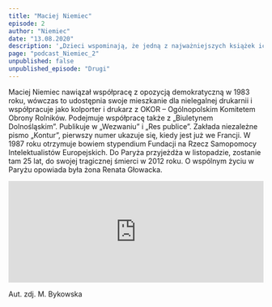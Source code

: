 ```yaml
---
title: "Maciej Niemiec"
episode: 2
author: "Niemiec"
date: "13.08.2020"
description: '„Dzieci wspominają, że jedną z najważniejszych książek ich życia to były Opowieści z Narnii i Maciej czytał im tę książkę …” – mówi była żona Renata Głowacka.'
page: "podcast_Niemiec_2"
unpublished: false
unpublished_episode: "Drugi"
---
```


Maciej Niemiec nawiązał współpracę z opozycją demokratyczną w 1983 roku, wówczas to udostępnia swoje mieszkanie dla nielegalnej drukarnii i współpracuje jako kolporter i drukarz z OKOR – Ogólnopolskim Komitetem Obrony Rolników. Podejmuje współpracę także z „Biuletynem Dolnośląskim”. Publikuje w „Wezwaniu” i „Res publice”. Zakłada niezależne pismo „Kontur”, pierwszy numer ukazuje się, kiedy jest już we Francji. W 1987 roku otrzymuje bowiem stypendium Fundacji na Rzecz Samopomocy Intelektualistów Europejskich. Do Paryża przyjeżdża w listopadzie, zostanie tam 25 lat, do swojej tragicznej śmierci w 2012 roku. O wspólnym życiu w Paryżu opowiada była żona Renata Głowacka.

<iframe src="https://widget.spreaker.com/player?episode_id=40215703&theme=light&playlist=false&playlist-continuous=false&autoplay=false&live-autoplay=false&chapters-image=true&episode_image_position=right&hide-logo=false&hide-likes=false&hide-comments=false&hide-sharing=false&hide-download=true" width="100%" height="200px" frameborder="0"></iframe>

Aut. zdj. M. Bykowska